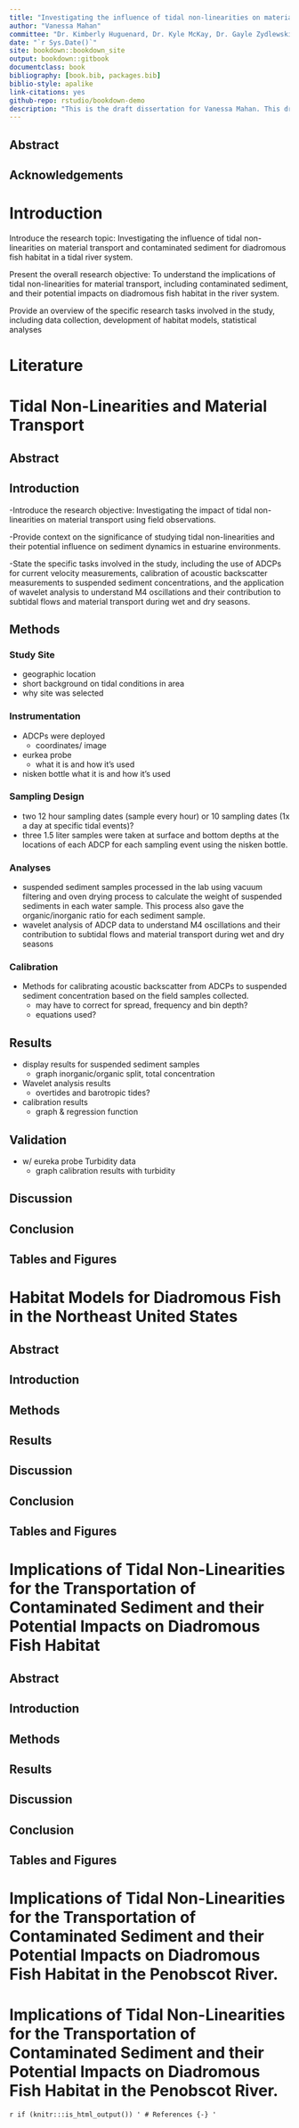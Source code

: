 --- 
title: "Investigating the influence of tidal non-linearities on material transport and contaminated sediment for diadromous fish habitat in a tidal river system"
author: "Vanessa Mahan"
committee: "Dr. Kimberly Huguenard, Dr. Kyle McKay, Dr. Gayle Zydlewski, Dr. Damien Brady, Justin Stevens M.S."
date: "`r Sys.Date()`"
site: bookdown::bookdown_site
output: bookdown::gitbook
documentclass: book
bibliography: [book.bib, packages.bib]
biblio-style: apalike
link-citations: yes
github-repo: rstudio/bookdown-demo
description: "This is the draft dissertation for Vanessa Mahan. This draft remains incomplete and analyses are unfinished."
---

## Abstract

## Acknowledgements

<!--chapter:end:index.Rmd-->

# Introduction {#intro}

Introduce the research topic: Investigating the influence of tidal non-linearities on material transport and contaminated sediment for diadromous fish habitat in a tidal river system.

Present the overall research objective: To understand the implications of tidal non-linearities for material transport, including contaminated sediment, and their potential impacts on diadromous fish habitat in the river system.

Provide an overview of the specific research tasks involved in the study, including data collection, development of habitat models, statistical analyses

<!--chapter:end:01-intro.Rmd-->

# Literature


<!--chapter:end:02-lit_review.Rmd-->

# Tidal Non-Linearities and Material Transport

## Abstract

## Introduction
-Introduce the research objective: Investigating the impact of tidal non-linearities on material transport using field observations.

-Provide context on the significance of studying tidal non-linearities and their potential influence on sediment dynamics in estuarine environments.

-State the specific tasks involved in the study, including the use of ADCPs for current velocity measurements, calibration of acoustic backscatter measurements to suspended sediment concentrations, and the application of wavelet analysis to understand M4 oscillations and their contribution to subtidal flows and material transport during wet and dry seasons.

## Methods
### Study Site
- geographic location
- short background on tidal conditions in area
- why site was selected 

### Instrumentation
- ADCPs were deployed
  - coordinates/ image
- eurkea probe 
  - what it is and how it's used
- nisken bottle
  what it is and how it's used

### Sampling Design
- two 12 hour sampling dates (sample every hour) or 10 sampling dates (1x a day at specific tidal events)?
- three 1.5 liter samples were taken at surface and bottom depths at the locations of each ADCP for each sampling event using the nisken bottle.

### Analyses
- suspended sediment samples processed in the lab using vacuum filtering and oven drying process to calculate the weight of suspended sediments in each water sample. This process also gave the organic/inorganic ratio for each sediment sample.
- wavelet analysis of ADCP data to understand M4 oscillations and their contribution to subtidal flows and material transport during wet and dry seasons

### Calibration
- Methods for calibrating acoustic backscatter from ADCPs to suspended sediment concentration based on the field samples collected.
  - may have to correct for spread, frequency and bin depth? 
  - equations used?

## Results
- display results for suspended sediment samples
  - graph inorganic/organic split, total concentration
- Wavelet analysis results
  - overtides and barotropic tides?
- calibration results
  - graph & regression function

## Validation
- w/ eureka probe Turbidity data
  - graph calibration results with turbidity
  
## Discussion

## Conclusion

## Tables and Figures

<!--chapter:end:03-tidal_material_transport.Rmd-->

# Habitat Models for Diadromous Fish in the Northeast United States

## Abstract

## Introduction

## Methods

## Results

## Discussion

## Conclusion

## Tables and Figures

<!--chapter:end:04-habitat_models.Rmd-->

# Implications of Tidal Non-Linearities for the Transportation of Contaminated Sediment and their Potential Impacts on Diadromous Fish Habitat

## Abstract

## Introduction

## Methods

## Results

## Discussion

## Conclusion

## Tables and Figures



<!--chapter:end:05-contaminants.Rmd-->

# Implications of Tidal Non-Linearities for the Transportation of Contaminated Sediment and their Potential Impacts on Diadromous Fish Habitat in the Penobscot River.


<!--chapter:end:06-conclusion.Rmd-->

# Implications of Tidal Non-Linearities for the Transportation of Contaminated Sediment and their Potential Impacts on Diadromous Fish Habitat in the Penobscot River.


<!--chapter:end:07-appendices.Rmd-->

`r if (knitr:::is_html_output()) '
# References {-}
'`

<!--chapter:end:08-references.Rmd-->

